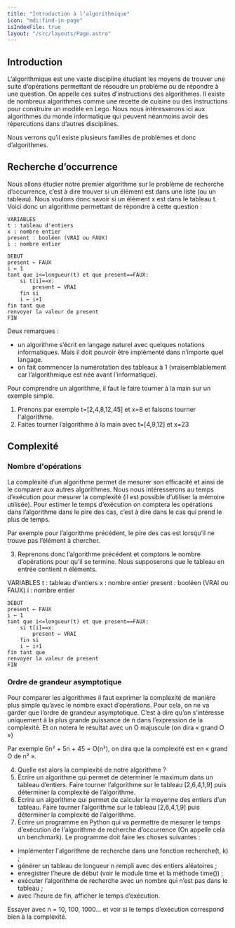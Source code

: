 ```yaml
---
title: "Introduction à l’algorithmique"
icon: "mdi:find-in-page"
isIndexFile: true
layout: "/src/layouts/Page.astro"
---
```


## Introduction
L’algorithmique est une vaste discipline étudiant les moyens de trouver une suite d’opérations permettant de résoudre un problème ou de répondre à une question. On appelle ces suites d’instructions des algorithmes. Il existe de nombreux algorithmes comme une recette de cuisine ou des instructions pour construire un modèle en Lego. Nous nous intéresserons ici aux algorithmes du monde informatique qui peuvent néanmoins avoir des répercutions dans d’autres disciplines.

Nous verrons qu’il existe plusieurs familles de problèmes et donc d’algorithmes.

## Recherche d’occurrence
Nous allons étudier notre premier algorithme sur le problème de recherche d’occurrence, c’est à dire trouver si un élément est dans une liste (ou un tableau). Nous voulons donc savoir si un élément x est dans le tableau t. Voici donc un algorithme permettant de répondre à cette question :

```
VARIABLES
t : tableau d'entiers
x : nombre entier
present : booléen (VRAI ou FAUX)
i : nombre entier

DEBUT
present ← FAUX
i ← 1
tant que i<=longueur(t) et que present==FAUX:
	si t[i]==x:
	    present ← VRAI
	fin si
	i ← i+1
fin tant que
renvoyer la valeur de present
FIN
```

Deux remarques :
- un algorithme s’écrit en langage naturel avec quelques notations informatiques. Mais il doit pouvoir être implémenté dans n’importe quel langage.
- on fait commencer la numérotation des tableaux à 1 (vraisemblablement car l’algorithmique est née avant l’informatique).

Pour comprendre un algorithme, il faut le faire tourner à la main sur un exemple simple.

1. Prenons par exemple t=[2,4,8,12,45] et x=8 et faisons tourner l'algorithme.
2. Faites tourner l’algorithme à la main avec t=[4,9,12] et x=23

## Complexité
### Nombre d'opérations
La complexité d’un algorithme permet de mesurer son efficacité et ainsi de le comparer aux autres algorithmes. Nous nous intéresserons au temps d’exécution pour mesurer la complexité (il est possible d’utiliser la mémoire utilisée). Pour estimer le temps d’exécution on comptera les opérations dans l’algorithme dans le pire des cas, c’est à dire dans le cas qui prend le plus de temps.

Par exemple pour l’algorithme précédent, le pire des cas est lorsqu’il ne trouve pas l’élément à chercher.

3) Reprenons donc l’algorithme précédent et comptons le nombre d’opérations pour qu’il se termine. Nous supposerons que le tableau en entrée contient n éléments.

VARIABLES
t : tableau d'entiers
x : nombre entier
present : booléen (VRAI ou FAUX)
i : nombre entier
```
DEBUT
present ← FAUX
i ← 1
tant que i<=longueur(t) et que present==FAUX:
	si t[i]==x:
	    present ← VRAI
	fin si
	i ← i+1
fin tant que
renvoyer la valeur de present
FIN
```

### Ordre de grandeur asymptotique
Pour comparer les algorithmes il faut exprimer la complexité de manière plus simple qu’avec le nombre exact d’opérations. Pour cela, on ne va garder que l’ordre de grandeur asymptotique. C’est à dire qu’on s’intéresse uniquement à la plus grande puissance de n dans l’expression de la complexité. Et on notera le résultat avec un O majuscule (on dira « grand O »)

Par exemple 6n² + 5n + 45 = O(n²), on dira que la complexité est en « grand O de n² ».

4. Quelle est alors la complexité de notre algorithme ?
5. Écrire un algorithme qui permet de déterminer le maximum dans un tableau d’entiers. Faire tourner l’algorithme sur le tableau [2,6,4,1,9] puis déterminer la complexité de l’algorithme.
6. Écrire un algorithme qui permet de calculer la moyenne des entiers d’un tableau. Faire tourner l’algorithme sur le tableau [2,6,4,1,9] puis déterminer la complexité de l’algorithme.
7. Écrire un programme en Python qui va permettre de mesurer le temps d’exécution de l'algorithme de recherche d’occurrence (On appelle cela un benchmark). Le programme doit faire les choses suivantes :

- implémenter l'algorithme de recherche dans une fonction recherche(t, k) ;
- générer un tableau de longueur n rempli avec des entiers aléatoires ;
- enregistrer l’heure de début (voir le module time et la méthode time()) ;
- exécuter l’algorithme de recherche avec un nombre qui n’est pas dans le tableau ;
- avec l’heure de fin, afficher le temps d’exécution.

Essayer avec n = 10, 100, 1000… et voir si le temps d’exécution correspond bien à la complexité.
